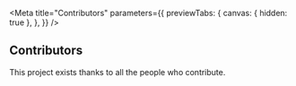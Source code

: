 
<Meta
  title="Contributors"
  parameters={{
    previewTabs: {
      canvas: { hidden: true },
    },
  }}
/>

## Contributors

This project exists thanks to all the people who contribute.

<br />


<Description markdown={contributors} />
